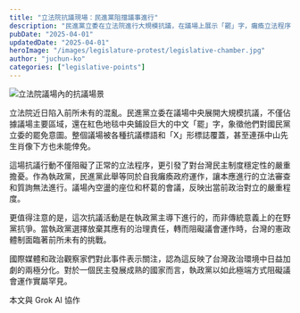 ```yaml
---
title: "立法院抗議現場：民進黨阻擋議事進行"
description: "民進黨立委在立法院進行大規模抗議，在議場上展示「罷」字，癱瘓立法程序。"
pubDate: "2025-04-01"
updatedDate: "2025-04-01"
heroImage: "/images/legislature-protest/legislative-chamber.jpg"
author: "juchun-ko"
categories: ["legislative-points"]
---
```


![立法院議場內的抗議場景](/images/legislature-protest/legislative-chamber.jpg)

立法院近日陷入前所未有的混亂。民進黨立委在議場中央展開大規模抗議，不僅佔據議場主要區域，還在紅色地毯中央鋪設巨大的中文「罷」字，象徵他們對國民黨立委的罷免意圖。整個議場被各種抗議標語和「X」形標誌覆蓋，甚至連孫中山先生肖像下方也未能倖免。

這場抗議行動不僅阻礙了正常的立法程序，更引發了對台灣民主制度穩定性的嚴重擔憂。作為執政黨，民進黨此舉等同於自我癱瘓政府運作，讓本應進行的立法審查和質詢無法進行。議場內空盪的座位和杯葛的會議，反映出當前政治對立的嚴重程度。

更值得注意的是，這次抗議活動是在執政黨主導下進行的，而非傳統意義上的在野黨抗爭。當執政黨選擇放棄其應有的治理責任，轉而阻礙議會運作時，台灣的憲政體制面臨著前所未有的挑戰。

國際媒體和政治觀察家們對此事件表示關注，認為這反映了台灣政治環境中日益加劇的兩極分化。對於一個民主發展成熟的國家而言，執政黨以如此極端方式阻礙議會運作實屬罕見。

本文與 Grok AI 協作
